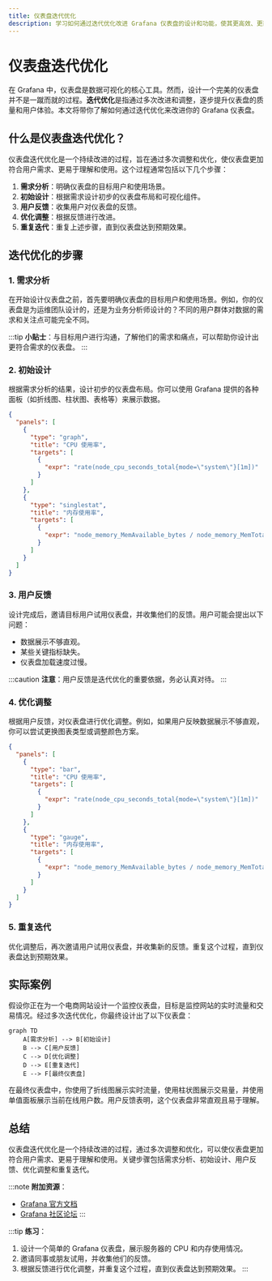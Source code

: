 ```yaml
---
title: 仪表盘迭代优化
description: 学习如何通过迭代优化改进 Grafana 仪表盘的设计和功能，使其更高效、更直观。
---
```


# 仪表盘迭代优化

在 Grafana 中，仪表盘是数据可视化的核心工具。然而，设计一个完美的仪表盘并不是一蹴而就的过程。**迭代优化**是指通过多次改进和调整，逐步提升仪表盘的质量和用户体验。本文将带你了解如何通过迭代优化来改进你的 Grafana 仪表盘。

## 什么是仪表盘迭代优化？

仪表盘迭代优化是一个持续改进的过程，旨在通过多次调整和优化，使仪表盘更加符合用户需求、更易于理解和使用。这个过程通常包括以下几个步骤：

1. **需求分析**：明确仪表盘的目标用户和使用场景。
2. **初始设计**：根据需求设计初步的仪表盘布局和可视化组件。
3. **用户反馈**：收集用户对仪表盘的反馈。
4. **优化调整**：根据反馈进行改进。
5. **重复迭代**：重复上述步骤，直到仪表盘达到预期效果。

## 迭代优化的步骤

### 1. 需求分析

在开始设计仪表盘之前，首先要明确仪表盘的目标用户和使用场景。例如，你的仪表盘是为运维团队设计的，还是为业务分析师设计的？不同的用户群体对数据的需求和关注点可能完全不同。

:::tip
**小贴士**：与目标用户进行沟通，了解他们的需求和痛点，可以帮助你设计出更符合需求的仪表盘。
:::

### 2. 初始设计

根据需求分析的结果，设计初步的仪表盘布局。你可以使用 Grafana 提供的各种面板（如折线图、柱状图、表格等）来展示数据。

```json
{
  "panels": [
    {
      "type": "graph",
      "title": "CPU 使用率",
      "targets": [
        {
          "expr": "rate(node_cpu_seconds_total{mode=\"system\"}[1m])"
        }
      ]
    },
    {
      "type": "singlestat",
      "title": "内存使用率",
      "targets": [
        {
          "expr": "node_memory_MemAvailable_bytes / node_memory_MemTotal_bytes * 100"
        }
      ]
    }
  ]
}
```

### 3. 用户反馈

设计完成后，邀请目标用户试用仪表盘，并收集他们的反馈。用户可能会提出以下问题：

- 数据展示不够直观。
- 某些关键指标缺失。
- 仪表盘加载速度过慢。

:::caution
**注意**：用户反馈是迭代优化的重要依据，务必认真对待。
:::

### 4. 优化调整

根据用户反馈，对仪表盘进行优化调整。例如，如果用户反映数据展示不够直观，你可以尝试更换图表类型或调整颜色方案。

```json
{
  "panels": [
    {
      "type": "bar",
      "title": "CPU 使用率",
      "targets": [
        {
          "expr": "rate(node_cpu_seconds_total{mode=\"system\"}[1m])"
        }
      ]
    },
    {
      "type": "gauge",
      "title": "内存使用率",
      "targets": [
        {
          "expr": "node_memory_MemAvailable_bytes / node_memory_MemTotal_bytes * 100"
        }
      ]
    }
  ]
}
```

### 5. 重复迭代

优化调整后，再次邀请用户试用仪表盘，并收集新的反馈。重复这个过程，直到仪表盘达到预期效果。

## 实际案例

假设你正在为一个电商网站设计一个监控仪表盘，目标是监控网站的实时流量和交易情况。经过多次迭代优化，你最终设计出了以下仪表盘：

```mermaid
graph TD
    A[需求分析] --> B[初始设计]
    B --> C[用户反馈]
    C --> D[优化调整]
    D --> E[重复迭代]
    E --> F[最终仪表盘]
```

在最终仪表盘中，你使用了折线图展示实时流量，使用柱状图展示交易量，并使用单值面板展示当前在线用户数。用户反馈表明，这个仪表盘非常直观且易于理解。

## 总结

仪表盘迭代优化是一个持续改进的过程，通过多次调整和优化，可以使仪表盘更加符合用户需求、更易于理解和使用。关键步骤包括需求分析、初始设计、用户反馈、优化调整和重复迭代。

:::note
**附加资源**：
- [Grafana 官方文档](https://grafana.com/docs/)
- [Grafana 社区论坛](https://community.grafana.com/)
:::

:::tip
**练习**：
1. 设计一个简单的 Grafana 仪表盘，展示服务器的 CPU 和内存使用情况。
2. 邀请同事或朋友试用，并收集他们的反馈。
3. 根据反馈进行优化调整，并重复这个过程，直到仪表盘达到预期效果。
:::